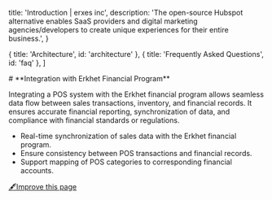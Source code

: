 
  title: 'Introduction | erxes inc',
  description:
    'The open-source Hubspot alternative enables SaaS providers and digital marketing agencies/developers to create unique experiences for their entire business.',
}

  { title: 'Architecture', id: 'architecture' },
  { title: 'Frequently Asked Questions', id: 'faq' },
]

<HeroPattern />
# **Integration with Erkhet Financial Program**

Integrating a POS system with the Erkhet financial program allows seamless data flow between sales transactions, inventory, and financial records. It ensures accurate financial reporting, synchronization of data, and compliance with financial standards or regulations.

- Real-time synchronization of sales data with the Erkhet financial program.
- Ensure consistency between POS transactions and financial records.
- Support mapping of POS categories to corresponding financial accounts.



[🖋️Improve this page](https://github.com/erxes/erxes-docs/blob/main/src/app/requirement/customer/sales/pos/erkhet/page.mdx)
